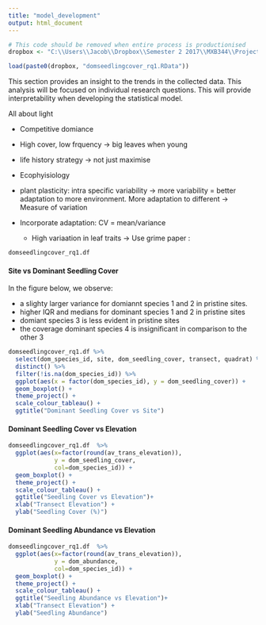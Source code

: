 ```yaml
---
title: "model_development"
output: html_document
---
```


```r
# This code should be removed when entire process is productionised
dropbox <- "C:\\Users\\Jacob\\Dropbox\\Semester 2 2017\\MXB344\\Project\\Data\\"

load(paste0(dropbox, "domseedlingcover_rq1.RData"))

```

This section provides an insight to the trends in the collected data. This analysis will be focused on individual research questions. This will provide interpretability when developing the statistical model.



All about light

  * Competitive domiance
  * High cover, low frquency -> big leaves when young
  * life history strategy -> not just maximise 
  
  * Ecophyisiology
  * plant plasticity: intra specific variability -> more variability = better adaptation to more environment. More adaptation to different -> Measure of variation
  * Incorporate adaptation: CV = mean/variance
    * High variaation in leaf traits -> Use grime paper : 


```r
domseedlingcover_rq1.df

```

#### Site vs Dominant Seedling Cover
In the figure below, we observe:

  * a slighty larger variance for domiannt species 1 and 2 in pristine sites.
  * higher IQR and medians for dominant species 1 and 2 in pristine sites
  * domiant species 3 is less evident in pristine sites
  * the coverage dominant species 4 is insignificant in comparison to the other 3
  
```r
domseedlingcover_rq1.df %>%
  select(dom_species_id, site, dom_seedling_cover, transect, quadrat) %>%
  distinct() %>%
  filter(!is.na(dom_species_id)) %>%
  ggplot(aes(x = factor(dom_species_id), y = dom_seedling_cover)) +
  geom_boxplot() +
  theme_project() +
  scale_colour_tableau() +
  ggtitle("Dominant Seedling Cover vs Site")

```

#### Dominant Seedling Cover vs Elevation
```r
domseedlingcover_rq1.df  %>%
  ggplot(aes(x=factor(round(av_trans_elevation)), 
             y = dom_seedling_cover, 
             col=dom_species_id)) +
  geom_boxplot() +
  theme_project() +
  scale_colour_tableau() +
  ggtitle("Seedling Cover vs Elevation")+
  xlab("Transect Elevation") +
  ylab("Seedling Cover (%)")


```


#### Dominant Seedling Abundance vs Elevation
```r
domseedlingcover_rq1.df  %>%
  ggplot(aes(x=factor(round(av_trans_elevation)), 
             y = dom_abundance, 
             col=dom_species_id)) +
  geom_boxplot() +
  theme_project() +
  scale_colour_tableau() +
  ggtitle("Seedling Abundance vs Elevation")+
  xlab("Transect Elevation") +
  ylab("Seedling Abundance")


```